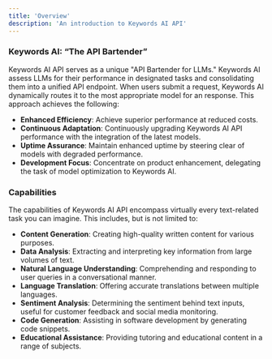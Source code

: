 ```yaml
---
title: 'Overview'
description: 'An introduction to Keywords AI API'
---
```


### Keywords AI: “The API Bartender”

Keywords AI API serves as a unique "API Bartender for LLMs." Keywords AI assess LLMs for their performance in designated tasks and consolidating them into a unified API endpoint. When users submit a request, Keywords AI dynamically routes it to the most appropriate model for an response. This approach achieves the following:

- **Enhanced Efficiency**: Achieve superior performance at reduced costs.
- **Continuous Adaptation**: Continuously upgrading Keywords AI API performance with the integration of the latest models.
- **Uptime Assurance**: Maintain enhanced uptime by steering clear of models with degraded performance.
- **Development Focus**: Concentrate on product enhancement, delegating the task of model optimization to Keywords AI.

### Capabilities

The capabilities of Keywords AI API encompass virtually every text-related task you can imagine. This includes, but is not limited to:

- **Content Generation**: Creating high-quality written content for various purposes.
- **Data Analysis**: Extracting and interpreting key information from large volumes of text.
- **Natural Language Understanding**: Comprehending and responding to user queries in a conversational manner.
- **Language Translation**: Offering accurate translations between multiple languages.
- **Sentiment Analysis**: Determining the sentiment behind text inputs, useful for customer feedback and social media monitoring.
- **Code Generation**: Assisting in software development by generating code snippets.
- **Educational Assistance**: Providing tutoring and educational content in a range of subjects.